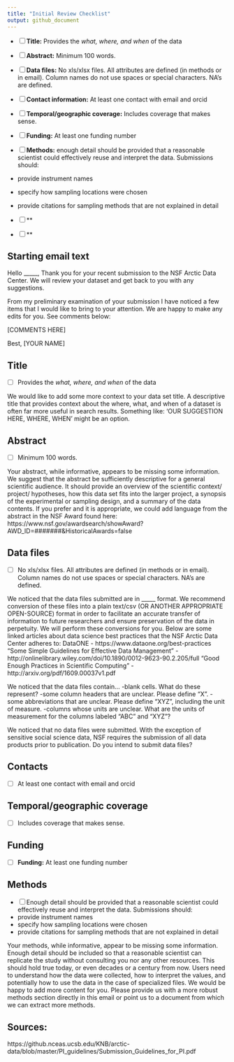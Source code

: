 ```yaml
---
title: "Initial Review Checklist"
output: github_document
---
```


- [ ] **Title:** Provides the *what, where, and when* of the data
- [ ] **Abstract:** Minimum 100 words.
- [ ] **Data files:** No xls/xlsx files. All attributes are defined (in methods or in email). Column names do not use spaces or special characters.  NA's are defined.
- [ ] **Contact information:** At least one contact with email and orcid
- [ ] **Temporal/geographic coverage:** Includes coverage that makes sense.
- [ ] **Funding:** At least one funding number
- [ ] **Methods:** enough detail should be provided that a reasonable scientist could effectively reuse and interpret the data. Submissions should:
- provide instrument names
- specify how sampling locations were chosen
- provide citations for sampling methods that are not explained in detail

- [ ] **
- [ ] **

## Starting email text

Hello _____,
Thank you for your recent submission to the NSF Arctic Data Center. We will review your dataset and get back to you with any suggestions.

From my preliminary examination of your submission I have noticed a few items that I would like to bring to your attention. We are happy to make any edits for you. See comments below:

[COMMENTS HERE]

Best,
[YOUR NAME]

## Title
- [ ] Provides the *what, where, and when* of the data

We would like to add some more context to your data set title. A descriptive title that provides context about the where, what, and when of a dataset is often far more useful in search results. Something like: ‘OUR SUGGESTION HERE, WHERE, WHEN’ might be an option.

## Abstract
- [ ] Minimum 100 words.

Your abstract, while informative, appears to be missing some information. We suggest that the abstract be sufficiently descriptive for a general scientific audience. It should provide an overview of the scientific context/ project/ hypotheses, how this data set fits into the larger project, a synopsis of the experimental or sampling design, and a summary of the data contents. If you prefer and it is appropriate, we could add language from the abstract in the NSF Award found here: https://www.nsf.gov/awardsearch/showAward?AWD_ID=#######&HistoricalAwards=false

## Data files
- [ ] No xls/xlsx files. All attributes are defined (in methods or in email). Column names do not use spaces or special characters.  NA's are defined.

We noticed that the data files submitted are in _____ format. We recommend conversion of these files into a plain text/csv (OR ANOTHER APPROPRIATE OPEN-SOURCE) format in order to facilitate an accurate transfer of information to future researchers and ensure preservation of the data in perpetuity. We will perform these conversions for you. Below are some linked articles about data science best practices that the NSF Arctic Data Center adheres to:
DataONE - https://www.dataone.org/best-practices “Some Simple Guidelines for Effective Data Management” - http://onlinelibrary.wiley.com/doi/10.1890/0012-9623-90.2.205/full “Good Enough Practices in Scientific Computing” - http://arxiv.org/pdf/1609.00037v1.pdf

We noticed that the data files contain… -blank cells. What do these represent? -some column headers that are unclear. Please define “X”. -some abbreviations that are unclear. Please define “XYZ”, including the unit of measure. -columns whose units are unclear. What are the units of measurement for the columns labeled “ABC” and “XYZ”?

We noticed that no data files were submitted. With the exception of sensitive social science data, NSF requires the submission of all data products prior to publication. Do you intend to submit data files?

## Contacts
- [ ] At least one contact with email and orcid


## Temporal/geographic coverage
- [ ] Includes coverage that makes sense.


## Funding
- [ ] **Funding:** At least one funding number


## Methods
- [ ] Enough detail should be provided that a reasonable scientist could effectively reuse and interpret the data. Submissions should:
- provide instrument names
- specify how sampling locations were chosen
- provide citations for sampling methods that are not explained in detail

Your methods, while informative, appear to be missing some information. Enough detail should be included so that a reasonable scientist can replicate the study without consulting you nor any other resources. This should hold true today, or even decades or a century from now. Users need to understand how the data were collected, how to interpret the values, and potentially how to use the data in the case of specialized files. We would be happy to add more content for you. Please provide us with a more robust methods section directly in this email or point us to a document from which we can extract more methods.


## Sources:
https://github.nceas.ucsb.edu/KNB/arctic-data/blob/master/PI_guidelines/Submission_Guidelines_for_PI.pdf
